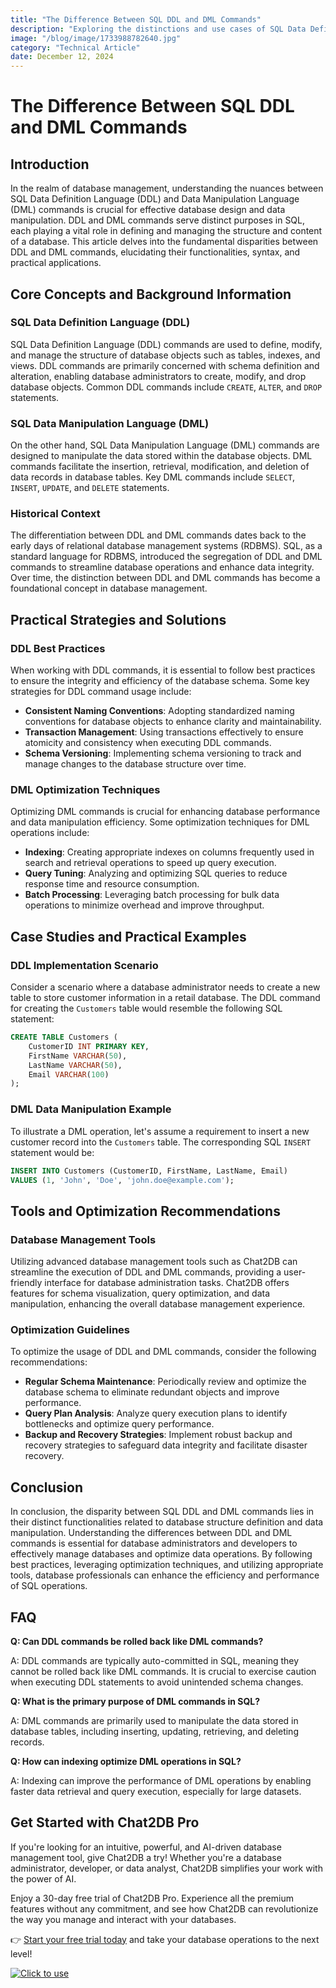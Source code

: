 ```yaml
---
title: "The Difference Between SQL DDL and DML Commands"
description: "Exploring the distinctions and use cases of SQL Data Definition Language (DDL) and Data Manipulation Language (DML) commands in database management."
image: "/blog/image/1733988782640.jpg"
category: "Technical Article"
date: December 12, 2024
---
```


# The Difference Between SQL DDL and DML Commands

## Introduction

In the realm of database management, understanding the nuances between SQL Data Definition Language (DDL) and Data Manipulation Language (DML) commands is crucial for effective database design and data manipulation. DDL and DML commands serve distinct purposes in SQL, each playing a vital role in defining and managing the structure and content of a database. This article delves into the fundamental disparities between DDL and DML commands, elucidating their functionalities, syntax, and practical applications.

## Core Concepts and Background Information

### SQL Data Definition Language (DDL)

SQL Data Definition Language (DDL) commands are used to define, modify, and manage the structure of database objects such as tables, indexes, and views. DDL commands are primarily concerned with schema definition and alteration, enabling database administrators to create, modify, and drop database objects. Common DDL commands include `CREATE`, `ALTER`, and `DROP` statements.

### SQL Data Manipulation Language (DML)

On the other hand, SQL Data Manipulation Language (DML) commands are designed to manipulate the data stored within the database objects. DML commands facilitate the insertion, retrieval, modification, and deletion of data records in database tables. Key DML commands include `SELECT`, `INSERT`, `UPDATE`, and `DELETE` statements.

### Historical Context

The differentiation between DDL and DML commands dates back to the early days of relational database management systems (RDBMS). SQL, as a standard language for RDBMS, introduced the segregation of DDL and DML commands to streamline database operations and enhance data integrity. Over time, the distinction between DDL and DML commands has become a foundational concept in database management.

## Practical Strategies and Solutions

### DDL Best Practices

When working with DDL commands, it is essential to follow best practices to ensure the integrity and efficiency of the database schema. Some key strategies for DDL command usage include:

- **Consistent Naming Conventions**: Adopting standardized naming conventions for database objects to enhance clarity and maintainability.
- **Transaction Management**: Using transactions effectively to ensure atomicity and consistency when executing DDL commands.
- **Schema Versioning**: Implementing schema versioning to track and manage changes to the database structure over time.

### DML Optimization Techniques

Optimizing DML commands is crucial for enhancing database performance and data manipulation efficiency. Some optimization techniques for DML operations include:

- **Indexing**: Creating appropriate indexes on columns frequently used in search and retrieval operations to speed up query execution.
- **Query Tuning**: Analyzing and optimizing SQL queries to reduce response time and resource consumption.
- **Batch Processing**: Leveraging batch processing for bulk data operations to minimize overhead and improve throughput.

## Case Studies and Practical Examples

### DDL Implementation Scenario

Consider a scenario where a database administrator needs to create a new table to store customer information in a retail database. The DDL command for creating the `Customers` table would resemble the following SQL statement:

```sql
CREATE TABLE Customers (
    CustomerID INT PRIMARY KEY,
    FirstName VARCHAR(50),
    LastName VARCHAR(50),
    Email VARCHAR(100)
);
```

### DML Data Manipulation Example

To illustrate a DML operation, let's assume a requirement to insert a new customer record into the `Customers` table. The corresponding SQL `INSERT` statement would be:

```sql
INSERT INTO Customers (CustomerID, FirstName, LastName, Email)
VALUES (1, 'John', 'Doe', 'john.doe@example.com');
```

## Tools and Optimization Recommendations

### Database Management Tools

Utilizing advanced database management tools such as Chat2DB can streamline the execution of DDL and DML commands, providing a user-friendly interface for database administration tasks. Chat2DB offers features for schema visualization, query optimization, and data manipulation, enhancing the overall database management experience.

### Optimization Guidelines

To optimize the usage of DDL and DML commands, consider the following recommendations:

- **Regular Schema Maintenance**: Periodically review and optimize the database schema to eliminate redundant objects and improve performance.
- **Query Plan Analysis**: Analyze query execution plans to identify bottlenecks and optimize query performance.
- **Backup and Recovery Strategies**: Implement robust backup and recovery strategies to safeguard data integrity and facilitate disaster recovery.

## Conclusion

In conclusion, the disparity between SQL DDL and DML commands lies in their distinct functionalities related to database structure definition and data manipulation. Understanding the differences between DDL and DML commands is essential for database administrators and developers to effectively manage databases and optimize data operations. By following best practices, leveraging optimization techniques, and utilizing appropriate tools, database professionals can enhance the efficiency and performance of SQL operations.

## FAQ

**Q: Can DDL commands be rolled back like DML commands?**

A: DDL commands are typically auto-committed in SQL, meaning they cannot be rolled back like DML commands. It is crucial to exercise caution when executing DDL statements to avoid unintended schema changes.

**Q: What is the primary purpose of DML commands in SQL?**

A: DML commands are primarily used to manipulate the data stored in database tables, including inserting, updating, retrieving, and deleting records.

**Q: How can indexing optimize DML operations in SQL?**

A: Indexing can improve the performance of DML operations by enabling faster data retrieval and query execution, especially for large datasets.


## Get Started with Chat2DB Pro

If you're looking for an intuitive, powerful, and AI-driven database management tool, give Chat2DB a try! Whether you're a database administrator, developer, or data analyst, Chat2DB simplifies your work with the power of AI.

Enjoy a 30-day free trial of Chat2DB Pro. Experience all the premium features without any commitment, and see how Chat2DB can revolutionize the way you manage and interact with your databases.

👉 [Start your free trial today](https://chat2db.ai/pricing) and take your database operations to the next level!


[![Click to use](/image/blog/bg/chat2db.jpg)](https://chat2db.ai/)
